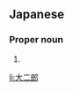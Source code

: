 ==Japanese==
{{ja-kanjitab|だい|じ|ろう}}

===Proper noun===
{{ja-pos|だいじろう|proper}}

# {{given name|male|lang=ja|sort=たいじろう'}}

[[li:大二郎]]